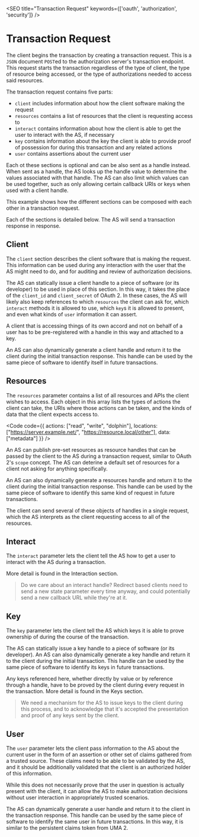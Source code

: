 

<SEO title="Transaction Request" keywords={['oauth', 'authorization', 'security']} />

# Transaction Request

The client begins the transaction by creating a transaction request. This is a `JSON` document `POST`ed to the authorization server's transaction endpoint. This request starts the transaction regardless of the type of client, the type of resource being accessed, or the type of authorizations needed to access said resources. 

The transaction request contains five parts:
 - `client` includes information about how the client software making the request
 - `resources` contains a list of resources that the client is requesting access to
 - `interact` contains information about how the client is able to get the user to interact with the AS, if necessary
 - `key` contains information about the key the client is able to provide proof of possession for during this transaction and any related actions
 - `user` contains assertions about the current user 
 
Each ot these sections is optional and can be also sent as a handle instead. When sent as a handle, the AS looks up the handle value to determine the values associated with that handle. The AS can also limit which values can be used together, such as only allowing certain callback URIs or keys when used with a client handle. 

This example shows how the different sections can be composed with each other in a transaction request.

<TransactionRequest />

Each of the sections is detailed below. The AS will send a <Link to="/transactionresponse">transaction response</Link> in response.

## Client

The `client` section describes the client software that is making the request. This information can be used during any interaction with the user that the AS might need to do, and for auditing and review of authorization decisions. 

The AS can statically issue a client handle to a piece of software (or its developer) to be used in place of this section. In this way, it takes the place of the `client_id` and `client_secret` of OAuth 2. In these cases, the AS will likely also keep references to which `resources` the client can ask for, which `interact` methods it is allowed to use, which `key`s it is allowed to present, and even what kinds of `user` information it can assert. 

A client that is accessing things of its own accord and not on behalf of a user has to be pre-registered with a handle in this way and attached to a key.

An AS can also dynamically generate a client handle and return it to the client during the initial transaction response. This handle can be used by the same piece of software to identify itself in future transactions.

## Resources

The `resources` parameter contains a list of all resources and APIs the client wishes to access. Each object in this array lists the types of actions the client can take, the URIs where those actions can be taken, and the kinds of data that the client expects access to. 

<Code code={{
          actions: ["read", "write", "dolphin"],
          locations: ["https://server.example.net/", "https://resource.local/other"],
          data: ["metadata"]
}} />

An AS can publish pre-set resources as resource handles that can be passed by the client to the AS during a transaction request, similar to OAuth 2's `scope` concept. The AS can deterine a default set of resources for a client not asking for anything specifically.

An AS can also dynamically generate a resources handle and return it to the client during the initial transaction response. This handle can be used by the same piece of software to identify this same kind of request in future transactions.

The client can send several of these objects of handles in a single request, which the AS interprets as the client requesting access to all of the resources. 

## Interact

The `interact` parameter lets the client tell the AS how to get a user to interact with the AS during a transaction. 

More detail is found in the <Link to="/interaction">Interaction</Link> section.

> Do we care about an interact handle? Redirect based clients need to send a new state parameter every time anyway, and could potentially send a new callback URL while they're at it.

## Key

The `key` parameter lets the client tell the AS which keys it is able to prove ownership of during the course of the transaction. 

The AS can statically issue a key handle to a piece of software (or its developer). An AS can also dynamically generate a key handle and return it to the client during the initial transaction. This handle can be used by the same piece of software to identify its keys in future transactions.

Any keys referenced here, whether directly by value or by reference through a handle, have to be proved by the client during every request in the transaction. More detail is found in the <Link to="/keys">Keys</Link> section. 

> We need a mechanism for the AS to issue keys to the client during this process, and to acknowledge that it's accepted the presentation and proof of any keys sent by the client.

## User

The `user` parameter lets the client pass information to the AS about the current user in the form of an assertion or other set of claims gathered from a trusted source. These claims need to be able to be validated by the AS, and it should be additionally validated that the client is an authorized holder of this information. 

While this does not necessarily prove that the user in question is actually present with the client, it can allow the AS to make authorization decisions without user interaction in appropriately trusted scenarios.

The AS can dynamically generate a user handle and return it to the client in the transaction response. This handle can be used by the same piece of software to identify the same user in future transactions. In this way, it is similar to the persistent claims token from UMA 2.